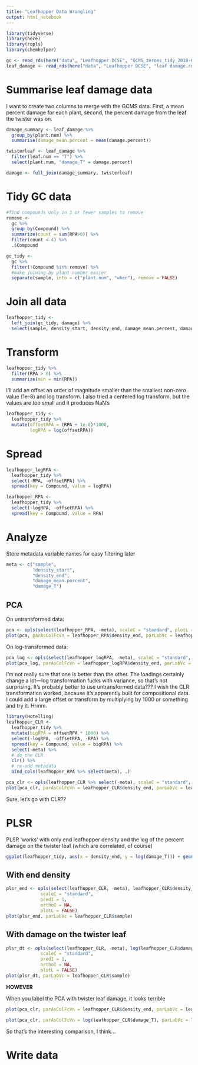 ```yaml
---
title: "Leafhopper Data Wrangling"
output: html_notebook
---
```


```r
library(tidyverse)
library(here)
library(ropls)
library(chemhelper)
```

```r
gc <- read_rds(here("data", "Leafhopper DCSE", "GCMS_zeroes_tidy_2018-07-19.rds")) 
leaf_damage <- read_rds(here("data", "Leafhopper DCSE", "leaf damage.rds"))
```


# Summarise leaf damage data

I want to create two columns to merge with the GCMS data.  First, a mean percent damage for each plant, second, the percent damage from the leaf the twister was on.

```r
damage_summary <- leaf_damage %>% 
  group_by(plant.num) %>% 
  summarise(damage_mean.percent = mean(damage.percent))

twisterleaf <- leaf_damage %>% 
  filter(leaf.num == "T") %>% 
  select(plant.num, "damage_T" = damage.percent)

damage <- full_join(damage_summary, twisterleaf)
```

# Tidy GC data
```r
#find compounds only in 3 or fewer samples to remove
remove <-
  gc %>% 
  group_by(Compound) %>% 
  summarize(count = sum(RPA>0)) %>% 
  filter(count < 4) %>% 
  .$Compound

gc_tidy <-
  gc %>%
  filter(!Compound %in% remove) %>% 
  #make joining by plant number easier
  separate(sample, into = c("plant.num", "when"), remove = FALSE)
```



# Join all data

```r
leafhopper_tidy <-
  left_join(gc_tidy, damage) %>% 
  select(sample, density_start, density_end, damage_mean.percent, damage_T, Compound, RPA)
```
# Transform

```r
leafhopper_tidy %>%
  filter(RPA > 0) %>%
  summarize(min = min(RPA))
```

I'll add an offset an order of magnitude smaller than the smallest non-zero value (1e-8) and log transform.  I also tried a centered log transform, but the values are too small and it produces NaN's

```r
leafhopper_tidy <-
  leafhopper_tidy %>% 
  mutate(offsetRPA = (RPA + 1e-8)*1000,
         logRPA = log(offsetRPA))
```

# Spread

```r
leafhopper_logRPA <-
  leafhopper_tidy %>% 
  select(-RPA, -offsetRPA) %>% 
  spread(key = Compound, value = logRPA)

leafhopper_RPA <-
  leafhopper_tidy %>% 
  select(-logRPA, -offsetRPA) %>% 
  spread(key = Compound, value = RPA)
```


# Analyze

Store metadata variable names for easy filtering later

```r
meta <- c("sample",
          "density_start",
          "density_end",
          "damage_mean.percent",
          "damage_T")
```

## PCA

On untransformed data:

```r
pca <- opls(select(leafhopper_RPA, -meta), scaleC = "standard", plotL = FALSE)
plot(pca, parAsColFcVn = leafhopper_RPA$density_end, parLabVc = leafhopper_RPA$sample)
```

On log-transformed data:

```r
pca_log <- opls(select(leafhopper_logRPA, -meta), scaleC = "standard", plotL = FALSE)
plot(pca_log, parAsColFcVn = leafhopper_logRPA$density_end, parLabVc = leafhopper_logRPA$sample)
```

I'm not really sure that one is better than the other.  The loadings certainly change a lot---log transformation fucks with variance, so that's not surprising.  It's probably better to use untransformed data???  I wish the CLR transformation worked, because it's apparently built for compositional data.  I could add a large offset or transform by multiplying by 1000 or something and try it.  Hrmm.

```r
library(Hotelling)
leafhopper_CLR <-   
  leafhopper_tidy %>% 
  mutate(bigRPA = offsetRPA * 1000) %>% 
  select(-logRPA, -offsetRPA, -RPA) %>% 
  spread(key = Compound, value = bigRPA) %>% 
  select(-meta) %>%
  # do the CLR
  clr() %>% 
  # re-add metadata
  bind_cols(leafhopper_RPA %>% select(meta), .)
```

```r
pca_clr <- opls(leafhopper_CLR %>% select(-meta), scaleC = "standard", plotL = FALSE)
plot(pca_clr, parAsColFcVn = leafhopper_CLR$density_end, parLabVc = leafhopper_CLR$sample)
```

Sure, let's go with CLR??

# PLSR
PLSR 'works' with only end leafhopper density and the log of the percent damage on the twister leaf (which are correlated, of course)

```r
ggplot(leafhopper_tidy, aes(x = density_end, y = log(damage_T))) + geom_point() + geom_smooth(method = 'lm')
```

## With end density

```r
plsr_end <- opls(select(leafhopper_CLR, -meta), leafhopper_CLR$density_end,
             scaleC = "standard",
             predI = 1,
             orthoI = NA,
             plotL = FALSE)
plot(plsr_end, parLabVc = leafhopper_CLR$sample)
```

## With damage on the twister leaf

```r
plsr_dt <- opls(select(leafhopper_CLR, -meta), log(leafhopper_CLR$damage_T),
             scaleC = "standard",
             predI = 1,
             orthoI = NA,
             plotL = FALSE)
plot(plsr_dt, parLabVc = leafhopper_CLR$sample)
```


**HOWEVER**

When you label the PCA with twister leaf damage, it looks terrible
```r
plot(pca_clr, parAsColFcVn = leafhopper_CLR$density_end, parLabVc = leafhopper_CLR$sample)
```
```r
plot(pca_clr, parAsColFcVn = log(leafhopper_CLR$damage_T), parLabVc = leafhopper_CLR$sample)
```

So that's the interesting comparison, I think...

# Write data
